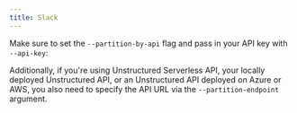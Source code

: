 ```yaml
---
title: Slack
---
```



<SharedContentSlack/>

Make sure to set the `--partition-by-api` flag and pass in your API key with `--api-key`:


<CodeGroup>

  <SlackAPISh />

  <SlackAPIPy />

</CodeGroup>

Additionally, if you're using Unstructured Serverless API, your locally deployed Unstructured API, or an Unstructured API
deployed on Azure or AWS, you also need to specify the API URL via the `--partition-endpoint` argument.